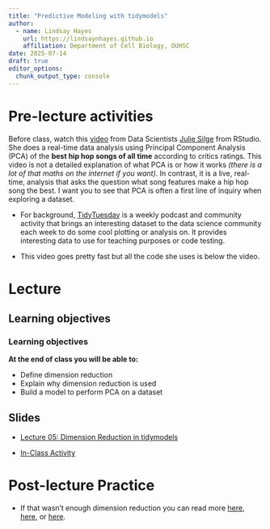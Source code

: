 ```yaml
---
title: "Predictive Modeling with tidymodels"
author: 
  - name: Lindsay Hayes
    url: https://lindsaynhayes.github.io
    affiliation: Department of Cell Biology, OUHSC
date: 2025-07-14
draft: true
editor_options: 
  chunk_output_type: console
---
```


# Pre-lecture activities

Before class, watch this [video](https://juliasilge.com/blog/best-hip-hop/) from Data Scientists [Julie Silge](https://juliasilge.com) from RStudio. She does a real-time data analysis using Principal Component Analysis (PCA) of the **best hip hop songs of all time** according to critics ratings. This video is not a detailed explanation of what PCA is or how it works *(there is a lot of that maths on the internet if you want)*. In contrast, it is a live, real-time, analysis that asks the question what song features make a hip hop song the best. I want you to see that PCA is often a first line of inquiry when exploring a dataset.

-   For background, [TidyTuesday](https://github.com/rfordatascience/tidytuesday) is a weekly podcast and community activity that brings an interesting dataset to the data science community each week to do some cool plotting or analysis on. It provides interesting data to use for teaching purposes or code testing.

-   This video goes pretty fast but all the code she uses is below the video.

# Lecture

## Learning objectives

::: callout-note
### Learning objectives

**At the end of class you will be able to:**

-   Define dimension reduction
-   Explain why dimension reduction is used
-   Build a model to perform PCA on a dataset

:::

## Slides

-   [Lecture 05: Dimension Reduction in tidymodels](https://docs.google.com/presentation/d/1qXvqQSIotCCkQNO3O-3AIlM9QfIXIwzCjKL35xqYwPk/edit?usp=sharing)

-   [In-Class Activity](https://lindsaynhayes.github.io/introR2025/activities/classwork05/PCA_Penguins.html)


# Post-lecture Practice

- If that wasn't enough dimension reduction you can read more [here](https://www.tmwr.org/dimensionality), [here](https://juliasilge.com/blog/cocktail-recipes-umap/), or [here](https://www.alexcookson.com/post/2020-11-19-applying-pca-to-fictional-character-personalities/).

